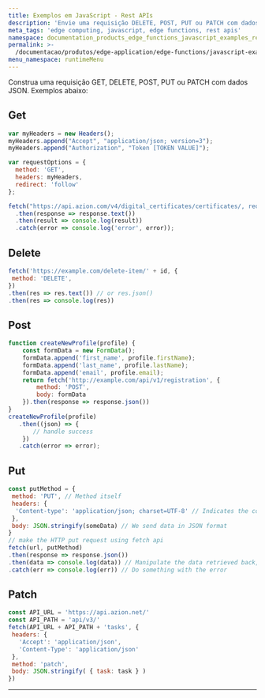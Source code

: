 ```yaml
---
title: Exemplos em JavaScript - Rest APIs
description: 'Envie uma requisição DELETE, POST, PUT ou PATCH com dados JSON.'
meta_tags: 'edge computing, javascript, edge functions, rest apis'
namespace: documentation_products_edge_functions_javascript_examples_rest_apis
permalink: >-
  /documentacao/produtos/edge-application/edge-functions/javascript-examples/rest-apis/
menu_namespace: runtimeMenu
---
```


Construa uma requisição GET, DELETE, POST, PUT ou PATCH com dados JSON. Exemplos abaixo:

## Get

```js
var myHeaders = new Headers();
myHeaders.append("Accept", "application/json; version=3");
myHeaders.append("Authorization", "Token [TOKEN VALUE]");

var requestOptions = {
  method: 'GET',
  headers: myHeaders,
  redirect: 'follow'
};

fetch("https://api.azion.com/v4/digital_certificates/certificates/, requestOptions)
  .then(response => response.text())
  .then(result => console.log(result))
  .catch(error => console.log('error', error));
  ```
  
## Delete

```js
fetch('https://example.com/delete-item/' + id, {
 method: 'DELETE',
})
.then(res => res.text()) // or res.json()
.then(res => console.log(res))
```

## Post

```js
function createNewProfile(profile) {
    const formData = new FormData();
    formData.append('first_name', profile.firstName);
    formData.append('last_name', profile.lastName);
    formData.append('email', profile.email);
    return fetch('http://example.com/api/v1/registration', {
        method: 'POST',
        body: formData
    }).then(response => response.json())
}
createNewProfile(profile)
   .then((json) => {
       // handle success
    })
   .catch(error => error);
```

## Put

```js
const putMethod = {
 method: 'PUT', // Method itself
 headers: {
  'Content-type': 'application/json; charset=UTF-8' // Indicates the content 
 },
 body: JSON.stringify(someData) // We send data in JSON format
}
// make the HTTP put request using fetch api
fetch(url, putMethod)
.then(response => response.json())
.then(data => console.log(data)) // Manipulate the data retrieved back, if we want to do something with it
.catch(err => console.log(err)) // Do something with the error
```

## Patch

```js
const API_URL = 'https://api.azion.net/'                                           
const API_PATH = 'api/v3/'
fetch(API_URL + API_PATH + 'tasks', {
 headers: {
   'Accept': 'application/json',
   'Content-Type': 'application/json'
 },
 method: 'patch',                                                             
 body: JSON.stringify( { task: task } )                                       
})
```





---

